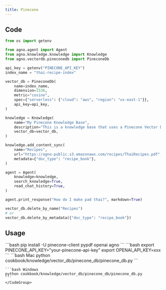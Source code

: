 ```yaml
---
title: Pinecone 
---
```


## Code

```python cookbook/knowledge/vector_db/pinecone_db/pinecone_db.py
from os import getenv

from agno.agent import Agent
from agno.knowledge.knowledge import Knowledge
from agno.vectordb.pineconedb import PineconeDb

api_key = getenv("PINECONE_API_KEY")
index_name = "thai-recipe-index"

vector_db = PineconeDb(
    name=index_name,
    dimension=1536,
    metric="cosine",
    spec={"serverless": {"cloud": "aws", "region": "us-east-1"}},
    api_key=api_key,
)

knowledge = Knowledge(
    name="My Pinecone Knowledge Base",
    description="This is a knowledge base that uses a Pinecone Vector DB",
    vector_db=vector_db,
)

knowledge.add_content_sync(
    name="Recipes",
    url="https://agno-public.s3.amazonaws.com/recipes/ThaiRecipes.pdf",
    metadata={"doc_type": "recipe_book"},
)

agent = Agent(
    knowledge=knowledge,
    search_knowledge=True,
    read_chat_history=True,
)

agent.print_response("How do I make pad thai?", markdown=True)

vector_db.delete_by_name("Recipes")
# or
vector_db.delete_by_metadata({"doc_type": "recipe_book"})
```

## Usage

<Steps>
  <Snippet file="create-venv-step.mdx" />

  <Step title="Install libraries">
    ```bash
    pip install -U pinecone-client pypdf openai agno
    ```
  </Step>

  <Step title="Set environment variables">
    ```bash
    export PINECONE_API_KEY="your-pinecone-api-key"
    export OPENAI_API_KEY=xxx
    ```
  </Step>

  <Step title="Run Agent">
    <CodeGroup>
    ```bash Mac
    python cookbook/knowledge/vector_db/pinecone_db/pinecone_db.py
    ```

    ```bash Windows
    python cookbook/knowledge/vector_db/pinecone_db/pinecone_db.py
    ```
    </CodeGroup>
  </Step>
</Steps>